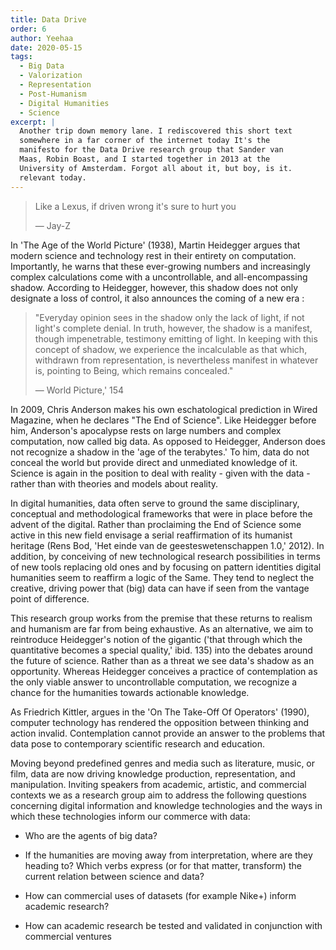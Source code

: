 ```yaml
---
title: Data Drive
order: 6
author: Yeehaa
date: 2020-05-15
tags: 
  - Big Data
  - Valorization
  - Representation
  - Post-Humanism
  - Digital Humanities
  - Science
excerpt: | 
  Another trip down memory lane. I rediscovered this short text 
  somewhere in a far corner of the internet today It's the
  manifesto for the Data Drive research group that Sander van
  Maas, Robin Boast, and I started together in 2013 at the
  University of Amsterdam. Forgot all about it, but boy, is it.  
  relevant today.
---
```

> Like a Lexus, if driven wrong it's sure to hurt you
>
> &mdash; Jay-Z

In 'The Age of the World Picture' (1938), Martin Heidegger argues that modern science and technology rest in their entirety on computation. Importantly, he warns that these ever-growing numbers and increasingly complex calculations come with a uncontrollable, and all-encompassing shadow. According to Heidegger, however, this shadow does not only designate a loss of control, it also announces the coming of a new era :

> "Everyday opinion sees in the shadow only the lack of light, 
> if not light's complete denial. In truth, however, the shadow 
> is a manifest, though impenetrable, testimony emitting of light. 
> In keeping with this concept of shadow, we experience the incalculable 
> as that which, withdrawn from representation, is nevertheless 
> manifest in whatever is, pointing to Being, 
> which remains concealed."
>
> &mdash; World Picture,' 154

In 2009, Chris Anderson makes his own eschatological prediction in Wired Magazine, when he declares "The End of Science". Like Heidegger before him, Anderson's apocalypse rests on large numbers and complex computation, now called big data. As opposed to Heidegger, Anderson does not recognize a shadow in the 'age of the terabytes.' To him, data do not conceal the world but provide direct and unmediated knowledge of it. Science is again in the position to deal with reality - given with the data - rather than with theories and models about reality.

In digital humanities, data often serve to ground the same disciplinary, conceptual and methodological frameworks that were in place before the advent of the digital. Rather than proclaiming the End of Science some active in this new field envisage a serial reaffirmation of its humanist heritage (Rens Bod, 'Het einde van de geesteswetenschappen 1.0,' 2012). In addition, by conceiving of new technological research possibilities in terms of new tools replacing old ones and by focusing on pattern identities digital humanities seem to reaffirm a logic of the Same. They tend to neglect the creative, driving power that (big) data can have if seen from the vantage point of difference. 

This research group works from the premise that these returns to realism and humanism are far from being exhaustive. As an alternative, we aim to reintroduce Heidegger's notion of the gigantic ('that through which the quantitative becomes a special quality,' ibid. 135) into the debates around the future of science. Rather than as a threat we see data's shadow as an opportunity. Whereas Heidegger conceives a practice of contemplation as the only viable answer to uncontrollable computation, we recognize a chance for the humanities towards actionable knowledge. 

As Friedrich Kittler, argues in the 'On The Take-Off Of Operators' (1990), computer technology has rendered the opposition between thinking and action invalid. Contemplation cannot provide an answer to the problems that data pose to contemporary scientific research and education.

Moving beyond predefined genres and media such as literature, music, or film, data are now driving knowledge production, representation, and manipulation. Inviting speakers from academic, artistic, and commercial contexts we as a research group aim to address the following questions concerning digital information and knowledge technologies and the ways in which these technologies inform our commerce with data: 

+ Who are the agents of big data?   

+ If the humanities are moving away from interpretation, where are they heading to? Which verbs express (or for that matter, transform) the current relation between science and data?   

+ How can commercial uses of datasets (for example Nike+) inform academic research?   

+ How can academic research be tested and validated in conjunction with commercial ventures   

